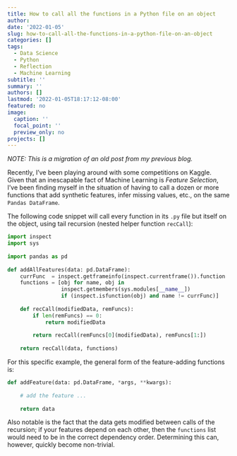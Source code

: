 ```yaml
---
title: How to call all the functions in a Python file on an object
author: 
date: '2022-01-05'
slug: how-to-call-all-the-functions-in-a-python-file-on-an-object
categories: []
tags:
  - Data Science
  - Python
  - Reflection
  - Machine Learning
subtitle: ''
summary: ''
authors: []
lastmod: '2022-01-05T18:17:12-08:00'
featured: no
image:
  caption: ''
  focal_point: ''
  preview_only: no
projects: []
---
```


*NOTE: This is a migration of an old post from my previous blog.*
<!-- (https://andleb1.wordpress.com/2020/05/28/how-to-call-all-the-functions-in-a-python-file-on-an-object/)* -->


Recently, I’ve been playing around with some competitions on Kaggle. Given that an inescapable fact of Machine Learning is *Feature Selection*,
I’ve been finding myself in the situation of having to call a dozen or more functions that add synthetic features, 
infer missing values, etc., on the same `Pandas DataFrame`.

The following code snippet will call every function in its `.py` file but itself on the object,
using tail recursion (nested helper function `recCall`):

```python
import inspect
import sys
 
import pandas as pd
 
def addAllFeatures(data: pd.DataFrame):
    currFunc  = inspect.getframeinfo(inspect.currentframe()).function
    functions = [obj for name, obj in
                 inspect.getmembers(sys.modules[__name__])
                 if (inspect.isfunction(obj) and name != currFunc)]
 
    def recCall(modifiedData, remFuncs):
        if len(remFuncs) == 0:
            return modifiedData
         
        return recCall(remFuncs[0](modifiedData), remFuncs[1:])
 
    return recCall(data, functions)
```

For this specific example, the general form of the feature-adding functions is:

```python
def addFeature(data: pd.DataFrame, *args, **kwargs):
     
    # add the feature ...
     
    return data
```


Also notable is the fact that the data gets modified between calls of the recursion; 
if your features depend on each other, then the `functions` list would need to be in the correct dependency order.
Determining this can, however, quickly become non-trivial.